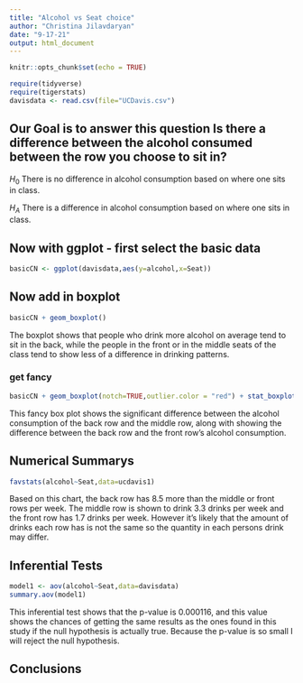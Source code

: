 ```yaml
---
title: "Alcohol vs Seat choice"
author: "Christina Jilavdaryan"
date: "9-17-21"
output: html_document
---
```


```r
knitr::opts_chunk$set(echo = TRUE)
```

```r
require(tidyverse)
require(tigerstats)
davisdata <- read.csv(file="UCDavis.csv")
```
## Our Goal is to answer this question Is there a difference between the alcohol consumed between the row you choose to sit in?

$H_0$ There is no difference in alcohol consumption based on where one sits in class.

$H_A$ There is a difference in alcohol consumption based on where one sits in class.

## Now with ggplot - first select the basic data

```r
basicCN <- ggplot(davisdata,aes(y=alcohol,x=Seat))
```
## Now add in boxplot

```r
basicCN + geom_boxplot()
```
 
 
The boxplot shows that people who drink more alcohol on average tend to sit in the back, while the people in the front or in the middle seats of the class tend to show less of a difference in drinking patterns.
  
### get fancy  

```r
basicCN + geom_boxplot(notch=TRUE,outlier.color = "red") + stat_boxplot(geom ='errorbar') + labs(title="Fancy notch boxplot \n with 2 lines")
```

This fancy box plot shows the significant difference between the alcohol consumption of the back row and the middle row, along with showing the difference between the back row and the front row's alcohol consumption.



## Numerical Summarys 

```r
favstats(alcohol~Seat,data=ucdavis1)
```



Based on this chart, the back row has 8.5 more than the middle or front rows per week. The middle row is shown to drink 3.3 drinks per week and the front row has 1.7 drinks per week. However it's likely that the amount of drinks each row has is not the same so the quantity in each persons drink may differ. 



## Inferential Tests




```r
model1 <- aov(alcohol~Seat,data=davisdata)
summary.aov(model1)
```

This inferential test shows that the p-value is 0.000116, and this value shows the chances of getting the same results as the ones found in this study if the null hypothesis is actually true. Because the p-value is so small I will reject the null hypothesis.

## Conclusions


